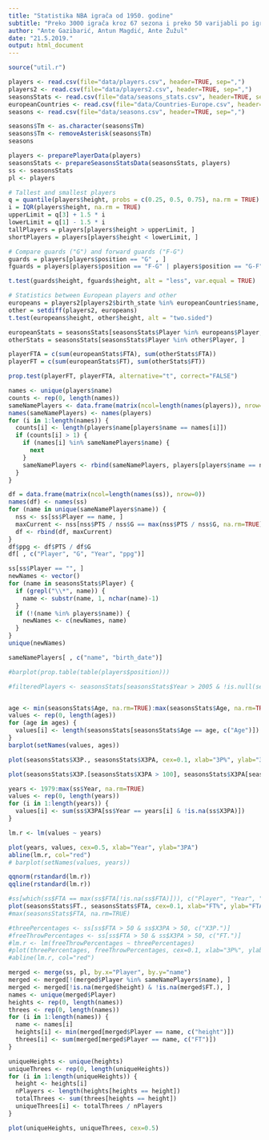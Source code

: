 ```yaml
---
title: "Statistika NBA igrača od 1950. godine"
subtitle: "Preko 3000 igrača kroz 67 sezona i preko 50 varijabli po igraču"
author: "Ante Gazibarić, Antun Magdić, Ante Žužul"
date: "21.5.2019."
output: html_document
---
```


```r
source("util.r")

players <- read.csv(file="data/players.csv", header=TRUE, sep=",")
players2 <- read.csv(file="data/players2.csv", header=TRUE, sep=",")
seasonsStats <- read.csv(file="data/seasons_stats.csv", header=TRUE, sep=",")
europeanCountries <- read.csv(file="data/Countries-Europe.csv", header=TRUE, sep=",")
seasons <- read.csv(file="data/seasons.csv", header=TRUE, sep=",")

seasons$Tm <- as.character(seasons$Tm)
seasons$Tm <- removeAsterisk(seasons$Tm)
seasons

players <- preparePlayerData(players)
seasonsStats <- prepareSeasonsStatsData(seasonsStats, players)
ss <- seasonsStats
pl <- players

# Tallest and smallest players
q = quantile(players$height, probs = c(0.25, 0.5, 0.75), na.rm = TRUE)
i = IQR(players$height, na.rm = TRUE)
upperLimit = q[3] + 1.5 * i
lowerLimit = q[1] - 1.5 * i
tallPlayers = players[players$height > upperLimit, ]
shortPlayers = players[players$height < lowerLimit, ]

# Compare guards ("G") and forward guards ("F-G")
guards = players[players$position == "G" , ]
fguards = players[players$position == "F-G" | players$position == "G-F", ]

t.test(guards$height, fguards$height, alt = "less", var.equal = TRUE)

# Statistics between European players and other
europeans = players2[players2$birth_state %in% europeanCountries$name, ]
other = setdiff(players2, europeans)
t.test(europeans$height, other$height, alt = "two.sided")

europeanStats = seasonsStats[seasonsStats$Player %in% europeans$Player, ]
otherStats = seasonsStats[seasonsStats$Player %in% other$Player, ]

playerFTA = c(sum(europeanStats$FTA), sum(otherStats$FTA))
playerFT = c(sum(europeanStats$FT), sum(otherStats$FT))

prop.test(playerFT, playerFTA, alternative="t", correct="FALSE")

names <- unique(players$name)
counts <- rep(0, length(names))
sameNamePlayers <- data.frame(matrix(ncol=length(names(players)), nrow=0))
names(sameNamePlayers) <- names(players)
for (i in 1:length(names)) {
  counts[i] <- length(players$name[players$name == names[i]])
  if (counts[i] > 1) {
    if (names[i] %in% sameNamePlayers$name) {
      next
    }
    sameNamePlayers <- rbind(sameNamePlayers, players[players$name == names[i], ])
  }
}

df = data.frame(matrix(ncol=length(names(ss)), nrow=0))
names(df) <- names(ss)
for (name in unique(sameNamePlayers$name)) {
  nss <- ss[ss$Player == name, ]
  maxCurrent <- nss[nss$PTS / nss$G == max(nss$PTS / nss$G, na.rm=TRUE), ]
  df <- rbind(df, maxCurrent)
}
df$ppg <- df$PTS / df$G
df[ , c("Player", "G", "Year", "ppg")]

ss[ss$Player == "", ]
newNames <- vector()
for (name in seasonsStats$Player) {
  if (grepl("\\*", name)) {
    name <- substr(name, 1, nchar(name)-1)
  }
  if (!(name %in% players$name)) {
    newNames <- c(newNames, name)
  }
}
unique(newNames)

sameNamePlayers[ , c("name", "birth_date")]

#barplot(prop.table(table(players$position)))

#filteredPlayers <- seasonsStats[seasonsStats$Year > 2005 & !is.null(seasonsStats$X3P.),]


age <- min(seasonsStats$Age, na.rm=TRUE):max(seasonsStats$Age, na.rm=TRUE)
values <- rep(0, length(ages))
for (age in ages) {
  values[i] <- length(seasonsStats[seasonsStats$Age == age, c("Age")])
}
barplot(setNames(values, ages))

plot(seasonsStats$X3P., seasonsStats$X3PA, cex=0.1, xlab="3P%", ylab="3PA")

plot(seasonsStats$X3P.[seasonsStats$X3PA > 100], seasonsStats$X3PA[seasonsStats$X3PA > 100], cex=0.1, xlab="3P%", ylab="3PA")

years <- 1979:max(ss$Year, na.rm=TRUE)
values <- rep(0, length(years))
for (i in 1:length(years)) {
  values[i] <- sum(ss$X3PA[ss$Year == years[i] & !is.na(ss$X3PA)])
}

lm.r <- lm(values ~ years)

plot(years, values, cex=0.5, xlab="Year", ylab="3PA")
abline(lm.r, col="red")
# barplot(setNames(values, years))

qqnorm(rstandard(lm.r))
qqline(rstandard(lm.r))

#ss[which(ss$FTA == max(ss$FTA[!is.na(ss$FTA)])), c("Player", "Year", "X3PA", "X3P")]
plot(seasonsStats$FT., seasonsStats$FTA, cex=0.1, xlab="FT%", ylab="FTA")
#max(seasonsStats$FTA, na.rm=TRUE)

#threePercentages <- ss[ss$FTA > 50 & ss$X3PA > 50, c("X3P.")]
#freeThrowPercentages <- ss[ss$FTA > 50 & ss$X3PA > 50, c("FT.")]
#lm.r <- lm(freeThrowPercentages ~ threePercentages)
#plot(threePercentages, freeThrowPercentages, cex=0.1, xlab="3P%", ylab="FT%")
#abline(lm.r, col="red")

```

```r
merged <- merge(ss, pl, by.x="Player", by.y="name")
merged <- merged[!(merged$Player %in% sameNamePlayers$name), ]
merged <- merged[!is.na(merged$height) & !is.na(merged$FT.), ]
names <- unique(merged$Player)
heights <- rep(0, length(names))
threes <- rep(0, length(names))
for (i in 1:length(names)) {
  name <- names[i]
  heights[i] <- min(merged[merged$Player == name, c("height")])
  threes[i] <- sum(merged[merged$Player == name, c("FT")])
}

uniqueHeights <- unique(heights)
uniqueThrees <- rep(0, length(uniqueHeights))
for (i in 1:length(uniqueHeights)) {
  height <- heights[i]
  nPlayers <- length(heights[heights == height])
  totalThrees <- sum(threes[heights == height])
  uniqueThrees[i] <- totalThrees / nPlayers
}

plot(uniqueHeights, uniqueThrees, cex=0.5)

```






